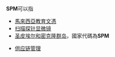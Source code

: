 '''SPM'''可以指
*[[馬來西亞教育文憑|馬來西亞教育文憑]]
*[[扫描探针显微镜|扫描探针显微镜]]
*[[圣皮埃尔和密克隆群岛|圣皮埃尔和密克隆群岛]]，國家代碼為'''SPM'''

*[[供应链管理|供应链管理]]

{{disambig|cat=三字拉丁字母縮寫消歧義}}